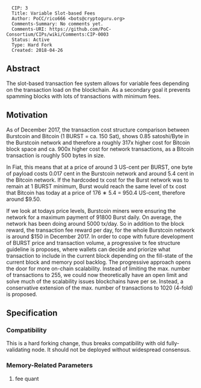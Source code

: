 <pre>
  CIP: 3
  Title: Variable Slot-based Fees
  Author: PoCC/rico666 <bots@cryptoguru.org>
  Comments-Summary: No comments yet.
  Comments-URI: https://github.com/PoC-Consortium/CIPs/wiki/Comments:CIP-0003
  Status: Active
  Type: Hard Fork
  Created: 2018-04-26
</pre>

==Abstract==

The slot-based transaction fee system allows for variable fees
depending on the transaction load on the blockchain. As a secondary
goal it prevents spamming blocks with lots of transactions with
minimum fees.

==Motivation==

As of December 2017, the transaction cost structure comparison between
Burstcoin and Bitcoin (1 BURST = ca. 150 Sat), shows 0.85 satoshi/Byte
in the Burstcoin network and therefore a roughly 317x higher cost for
Bitcoin block space and ca. 900x higher cost for network transactions,
as a Bitcoin transaction is roughly 500 bytes in size.

In Fiat, this means that at a price of around 3 US-cent per BURST, one
byte of payload costs 0.017 cent in the Burstcoin network and around
5.4 cent in the Bitcoin network. If the hardcoded tx cost for the
Burst network was to remain at 1 BURST minimum, Burst would reach the
same level of tx cost that Bitcoin has today at a price of 176 ∗ 5.4 =
950.4 US-cent, therefore around $9.50.

If we look at todays price levels, Burstcoin miners were ensuring the
network for a maximum payment of 91800 Burst daily. On average, the
network has been doing around 5000 tx/day. So in addition to the block
reward, the transaction fee reward per day, for the whole Burstcoin
network is around $150 in December 2017. In order to cope with future
development of BURST price and transaction volume, a progressive tx
fee structure guideline is proposes, where wallets can decide and
priorize what transaction to include in the current block depending on
the fill-state of the current block and memory pool backlog. The
progressive approach opens the door for more on-chain
scalability. Instead of limiting the max. number of transactions to
255, we could now theoretically have an open limit and solve much of
the scalability issues blockchains have per se. Instead, a
conservative extension of the max. number of transactions to 1020
(4-fold) is proposed.

==Specification==

===Compatibility===

This is a hard forking change, thus breaks compatibility with old
fully-validating node. It should not be deployed without widespread
consensus.

===Memory-Related Parameters===

# fee quant
